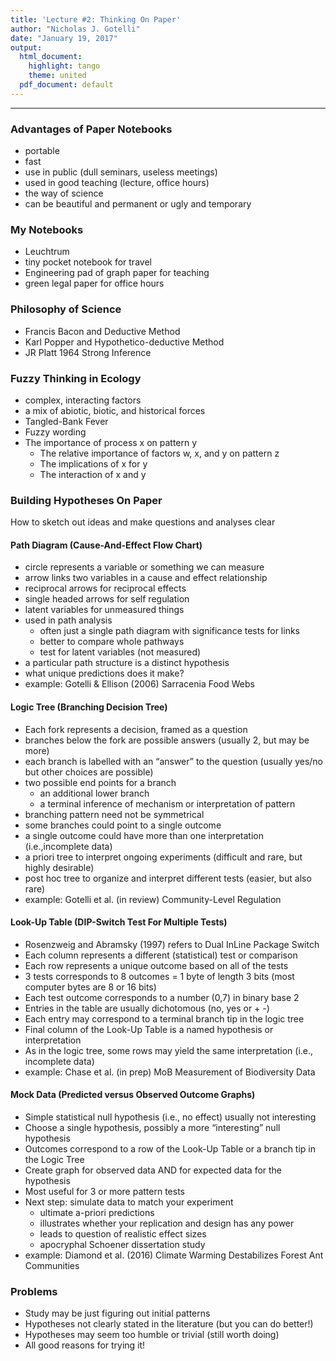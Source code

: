 ---
title: 'Lecture #2: Thinking On Paper'
author: "Nicholas J. Gotelli"
date: "January 19, 2017"
output:
  html_document:
    highlight: tango
    theme: united
  pdf_document: default
---

___

### Advantages of Paper Notebooks
- portable
- fast
- use in public (dull seminars, useless meetings)
- used in good teaching (lecture, office hours)
- the way of science
- can be beautiful and permanent or ugly and temporary

### My Notebooks
- Leuchtrum
- tiny pocket notebook for travel
- Engineering pad of graph paper for teaching
- green legal paper for office hours

### Philosophy of Science
- Francis Bacon and Deductive Method
- Karl Popper and Hypothetico-deductive Method
- JR Platt 1964 Strong Inference

### Fuzzy Thinking in Ecology
- complex, interacting factors
- a mix of abiotic, biotic, and historical forces
- Tangled-Bank Fever
- Fuzzy wording
- The importance of process x on pattern y
    - The relative importance of factors w, x, and y on pattern z
    - The implications of x for y
    - The interaction of x and y

### Building Hypotheses On Paper

How to sketch out ideas and make questions and analyses clear

#### Path Diagram (Cause-And-Effect Flow Chart)
- circle represents a variable or something we can measure
- arrow links two variables in a cause and effect relationship
- reciprocal arrows for reciprocal effects
- single headed arrows for self regulation
- latent variables for unmeasured things
- used in path analysis
    - often just a single path diagram with significance tests for links
    - better to compare whole pathways
    - test for latent variables (not measured)
- a particular path structure is a distinct hypothesis
- what unique predictions does it make?
- example: Gotelli & Ellison (2006) Sarracenia Food Webs

#### Logic Tree (Branching Decision Tree)
- Each fork represents a decision, framed as a question
- branches below the fork are possible answers (usually 2, but may be more)
- each branch is labelled with an "answer" to the question (usually yes/no but other choices are possible)
- two possible end points for a branch
    * an additional lower branch
    * a terminal inference of mechanism or interpretation of pattern
- branching pattern need not be symmetrical
- some branches could point to a single outcome
- a single outcome could have more than one interpretation (i.e.,incomplete data)
- a priori tree to interpret ongoing experiments (difficult and rare, but highly desirable)
- post hoc tree to organize and interpret different tests (easier, but also rare)
- example: Gotelli et al. (in review) Community-Level Regulation

#### Look-Up Table (DIP-Switch Test For Multiple Tests)
- Rosenzweig and Abramsky (1997) refers to Dual InLine Package Switch
- Each column represents a different (statistical) test or comparison
- Each row represents a unique outcome based on all of the tests
- 3 tests corresponds to 8 outcomes = 1 byte of length 3 bits (most computer bytes are 8 or 16 bits) 
- Each test outcome corresponds to a number (0,7) in binary base 2
- Entries in the table are usually dichotomous (no, yes or + -)
- Each entry may correspond to a terminal branch tip in the logic tree
- Final column of the Look-Up Table is a named hypothesis or interpretation
- As in the logic tree, some rows may yield the same interpretation (i.e., incomplete data)
- example: Chase et al. (in prep) MoB Measurement of Biodiversity Data

#### Mock Data (Predicted versus Observed Outcome Graphs)
- Simple statistical null hypothesis (i.e., no effect) usually not interesting
- Choose a single hypothesis, possibly a more "interesting" null hypothesis
- Outcomes correspond to a row of the Look-Up Table or a branch tip in the Logic Tree
- Create graph for observed data AND for expected data for the hypothesis
- Most useful for 3 or more pattern tests
- Next step: simulate data to match your experiment
    - ultimate a-priori predictions
    - illustrates whether your replication and design has any power
    - leads to question of realistic effect sizes
    - apocryphal Schoener dissertation study
- example: Diamond et al. (2016) Climate Warming Destabilizes Forest Ant Communities 

### Problems
- Study may be just figuring out initial patterns
- Hypotheses not clearly stated in the literature (but  you can do better!)
- Hypotheses may seem too humble or trivial (still worth doing)
- All good reasons for trying it!
